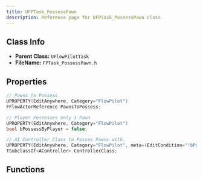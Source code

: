 ```yaml
---
title: UFPTask_PossessPawn
description: Reference page for UFPTask_PossessPawn class
---
```


## Class Info
- __Parent Class:__ `UFlowPilotTask`
- __FileName:__ `FPTask_PossessPawn.h`
## Properties

```cpp
// Pawns to Possess 
UPROPERTY(EditAnywhere, Category="FlowPilot")
FFlowActorReference PawnsToPossess;

// Player Possesses only 1 Pawn 
UPROPERTY(EditAnywhere, Category="FlowPilot")
bool bPossessByPlayer = false;

// AI Controller Class to Posses Pawns with. 
UPROPERTY(EditAnywhere, Category="FlowPilot", meta=(EditCondition="!bPossessByPlayer", EditConditionHides))
TSubclassOf<AController> ControllerClass;

```
## Functions

